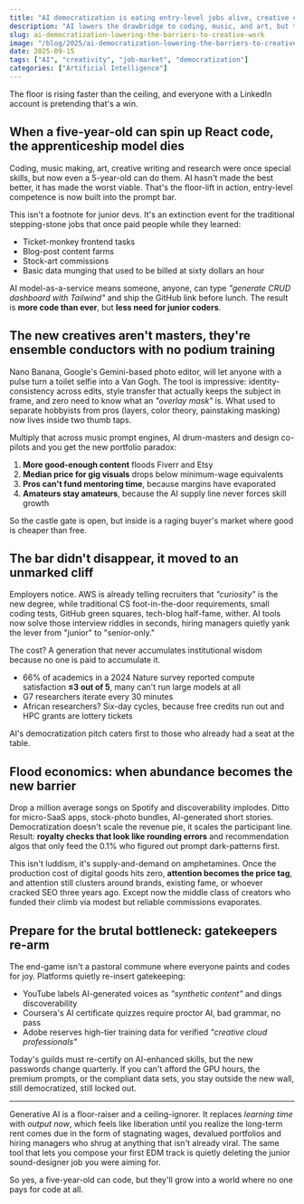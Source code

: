 ```yaml
---
title: "AI democratization is eating entry-level jobs alive, creative careers next on the menu"
description: "AI lowers the drawbridge to coding, music, and art, but the same drawbridge crushes the apprentices who used to earn their keep inside the castle walls."
slug: ai-democratization-lowering-the-barriers-to-creative-work
image: "/blog/2025/ai-democratization-lowering-the-barriers-to-creative-work_chauster-solutions.webp"
date: 2025-09-15
tags: ["AI", "creativity", "job-market", "democratization"]
categories: ["Artificial Intelligence"]
---
```


The floor is rising faster than the ceiling, and everyone with a LinkedIn account is pretending that's a win.

## When a five-year-old can spin up React code, the apprenticeship model dies

Coding, music making, art, creative writing and research were once special skills, but now even a 5-year-old can do them. AI hasn't made the best better, it has made the worst viable. That's the floor-lift in action, entry-level competence is now built into the prompt bar.

This isn't a footnote for junior devs. It's an extinction event for the traditional stepping-stone jobs that once paid people while they learned:

- Ticket-monkey frontend tasks  
- Blog-post content farms  
- Stock-art commissions  
- Basic data munging that used to be billed at sixty dollars an hour

AI model-as-a-service means someone, anyone, can type *"generate CRUD dashboard with Tailwind"* and ship the GitHub link before lunch. The result is **more code than ever**, but **less need for junior coders**.


## The new creatives aren't masters, they're ensemble conductors with no podium training

Nano Banana, Google's Gemini-based photo editor, will let anyone with a pulse turn a toilet selfie into a Van Gogh. The tool is impressive: identity-consistency across edits, style transfer that actually keeps the subject in frame, and zero need to know what an *"overlay mask"* is. What used to separate hobbyists from pros (layers, color theory, painstaking masking) now lives inside two thumb taps.

Multiply that across music prompt engines, AI drum-masters and design co-pilots and you get the new portfolio paradox:

1. **More good-enough content** floods Fiverr and Etsy  
2. **Median price for gig visuals** drops below minimum-wage equivalents  
3. **Pros can't fund mentoring time**, because margins have evaporated  
4. **Amateurs stay amateurs**, because the AI supply line never forces skill growth  

So the castle gate is open, but inside is a raging buyer's market where good is cheaper than free.

## The bar didn't disappear, it moved to an unmarked cliff

Employers notice. AWS is already telling recruiters that *"curiosity"* is the new degree, while traditional CS foot-in-the-door requirements, small coding tests, GitHub green squares, tech-blog half-fame, wither. AI tools now solve those interview riddles in seconds, hiring managers quietly yank the lever from "junior" to "senior-only."

The cost? A generation that never accumulates institutional wisdom because no one is paid to accumulate it.

- 66% of academics in a 2024 Nature survey reported compute satisfaction **≤3 out of 5**, many can't run large models at all  
- G7 researchers iterate every 30 minutes  
- African researchers? Six-day cycles, because free credits run out and HPC grants are lottery tickets  

AI's democratization pitch caters first to those who already had a seat at the table.

## Flood economics: when abundance becomes the new barrier

Drop a million average songs on Spotify and discoverability implodes. Ditto for micro-SaaS apps, stock-photo bundles, AI-generated short stories. Democratization doesn't scale the revenue pie, it scales the participant line. Result: **royalty checks that look like rounding errors** and recommendation algos that only feed the 0.1% who figured out prompt dark-patterns first.

This isn't luddism, it's supply-and-demand on amphetamines. Once the production cost of digital goods hits zero, **attention becomes the price tag**, and attention still clusters around brands, existing fame, or whoever cracked SEO three years ago. Except now the middle class of creators who funded their climb via modest but reliable commissions evaporates.

## Prepare for the brutal bottleneck: gatekeepers re-arm

The end-game isn't a pastoral commune where everyone paints and codes for joy. Platforms quietly re-insert gatekeeping:

- YouTube labels AI-generated voices as *"synthetic content"* and dings discoverability  
- Coursera's AI certificate quizzes require proctor AI, bad grammar, no pass  
- Adobe reserves high-tier training data for verified *"creative cloud professionals"*  

Today's guilds must re-certify on AI-enhanced skills, but the new passwords change quarterly. If you can't afford the GPU hours, the premium prompts, or the compliant data sets, you stay outside the new wall, still democratized, still locked out.

---

Generative AI is a floor-raiser and a ceiling-ignorer. It replaces *learning time* with *output now*, which feels like liberation until you realize the long-term rent comes due in the form of stagnating wages, devalued portfolios and hiring managers who shrug at anything that isn't already viral. The same tool that lets you compose your first EDM track is quietly deleting the junior sound-designer job you were aiming for.

So yes, a five-year-old can code, but they'll grow into a world where no one pays for code at all.